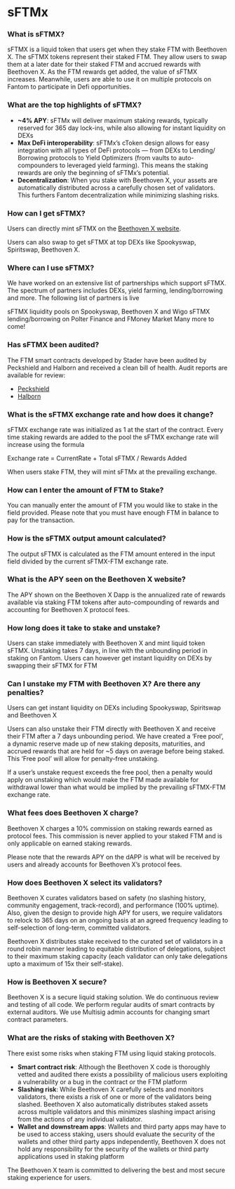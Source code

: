 # sFTMx

### What is sFTMX?

sFTMX is a liquid token that users get when they stake FTM with Beethoven X. The sFTMX tokens represent their staked FTM. They allow users to swap them at a later date for their staked FTM and accrued rewards with Beethoven X. As the FTM rewards get added, the value of sFTMX increases. Meanwhile, users are able to use it on multiple protocols on Fantom to participate in Defi opportunities.

### What are the top highlights of sFTMX?

-   **~4% APY**: sFTMx will deliver maximum staking rewards, typically reserved for 365 day lock-ins, while also allowing for instant liquidity on DEXs
-   **Max DeFi interoperability**: sFTMx’s cToken design allows for easy integration with all types of DeFi protocols — from DEXs to Lending/ Borrowing protocols to Yield Optimizers (from vaults to auto-compounders to leveraged yield farming). This means the staking rewards are only the beginning of sFTMx’s potential.
-   **Decentralization**: When you stake with Beethoven X, your assets are automatically distributed across a carefully chosen set of validators. This furthers Fantom decentralization while minimizing slashing risks.

### How can I get sFTMX?

Users can directly mint sFTMX on the [Beethoven X website](https://beets.fi/sftmx).

Users can also swap to get sFTMX at top DEXs like Spookyswap, Spiritswap, Beethoven X.

### Where can I use sFTMX?

We have worked on an extensive list of partnerships which support sFTMX. The spectrum of partners includes DEXs, yield farming, lending/borrowing and more. The following list of partners is live

sFTMX liquidity pools on Spookyswap, Beethoven X and Wigo
sFTMX lending/borrowing on Polter Finance and FMoney Market
Many more to come!

### Has sFTMX been audited?

The FTM smart contracts developed by Stader have been audited by Peckshield and Halborn and received a clean bill of health. Audit reports are available for review:

-   [Peckshield](https://staderlabs.com/docs/fantom/StaderLabs%20Fantom%20Smart%20Contract%20audit%20report%20by%20PeckShield.pdf)
-   [Halborn](https://staderlabs.com/docs/fantom/StaderLabs%20sFTMX%20Smart%20Contract%20Audit%20Report%20by%20Halborn.pdf)

### What is the sFTMX exchange rate and how does it change?

sFTMX exchange rate was initialized as 1 at the start of the contract. Every time staking rewards are added to the pool the sFTMX exchange rate will increase using the formula

Exchange rate = CurrentRate + Total sFTMX / Rewards Added

When users stake FTM, they will mint sFTMx at the prevailing exchange.

### How can I enter the amount of FTM to Stake?

You can manually enter the amount of FTM you would like to stake in the field provided. Please note that you must have enough FTM in balance to pay for the transaction.

### How is the sFTMX output amount calculated?

The output sFTMX is calculated as the FTM amount entered in the input field divided by the current sFTMX-FTM exchange rate.

### What is the APY seen on the Beethoven X website?

The APY shown on the Beethoven X Dapp is the annualized rate of rewards available via staking FTM tokens after auto-compounding of rewards and accounting for Beethoven X protocol fees.

### How long does it take to stake and unstake?

Users can stake immediately with Beethoven X and mint liquid token sFTMX. Unstaking takes 7 days, in line with the unbounding period in staking on Fantom. Users can however get instant liquidity on DEXs by swapping their sFTMX for FTM

### Can I unstake my FTM with Beethoven X? Are there any penalties?

Users can get instant liquidity on DEXs including Spookyswap, Spiritswap and Beethoven X

Users can also unstake their FTM directly with Beethoven X and receive their FTM after a 7 days unbounding period. We have created a ‘Free pool’, a dynamic reserve made up of new staking deposits, maturities, and accrued rewards that are held for ~5 days on average before being staked. This ‘Free pool’ will allow for penalty-free unstaking.

If a user’s unstake request exceeds the free pool, then a penalty would apply on unstaking which would make the FTM made available for withdrawal lower than what would be implied by the prevailing sFTMX-FTM exchange rate.

### What fees does Beethoven X charge?

Beethoven X charges a 10% commission on staking rewards earned as protocol fees. This commission is never applied to your staked FTM and is only applicable on earned staking rewards.

Please note that the rewards APY on the dAPP is what will be received by users and already accounts for Beethoven X’s protocol fees.

### How does Beethoven X select its validators?

Beethoven X curates validators based on safety (no slashing history, community engagement, track-record), and performance (100% uptime). Also, given the design to provide high APY for users, we require validators to relock to 365 days on an ongoing basis at an agreed frequency leading to self-selection of long-term, committed validators.

Beethoven X distributes stake received to the curated set of validators in a round robin manner leading to equitable distribution of delegations, subject to their maximum staking capacity (each validator can only take delegations upto a maximum of 15x their self-stake).

### How is Beethoven X secure?

Beethoven X is a secure liquid staking solution. We do continuous review and testing of all code. We perform regular audits of smart contracts by external auditors. We use Multisig admin accounts for changing smart contract parameters.

### What are the risks of staking with Beethoven X?

There exist some risks when staking FTM using liquid staking protocols.

-   **Smart contract risk**: Although the Beethoven X code is thoroughly vetted and audited there exists a possibility of malicious users exploiting a vulnerability or a bug in the contract or the FTM platform
-   **Slashing risk**: While Beethoven X carefully selects and monitors validators, there exists a risk of one or more of the validators being slashed. Beethoven X also automatically distributes staked assets across multiple validators and this minimizes slashing impact arising from the actions of any individual validator.
-   **Wallet and downstream apps**: Wallets and third party apps may have to be used to access staking, users should evaluate the security of the wallets and other third party apps independently, Beethoven X does not hold any responsibility for the security of the wallets or third party applications used in staking platform

The Beethoven X team is committed to delivering the best and most secure staking experience for users.
